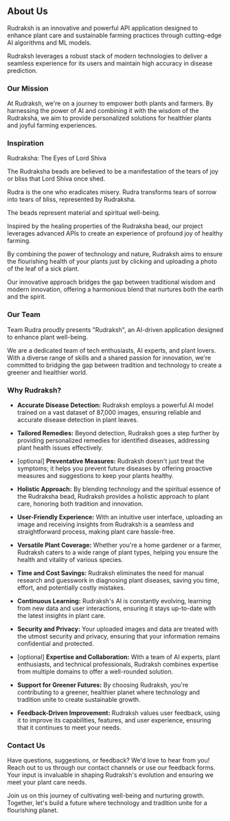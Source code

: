 ## About Us

Rudraksh is an innovative and powerful API application designed to enhance plant care and sustainable farming practices through cutting-edge AI algorithms and ML models.

Rudraksh leverages a robust stack of modern technologies to deliver a seamless experience for its users and maintain high accuracy in disease prediction.

### Our Mission

At Rudraksh, we're on a journey to empower both plants and farmers. By harnessing the power of AI and combining it with the wisdom of the Rudraksha, we aim to provide personalized solutions for healthier plants and joyful farming experiences.

### Inspiration

Rudraksha: The Eyes of Lord Shiva

The Rudraksha beads are believed to be a manifestation of the tears of joy or bliss that Lord Shiva once shed.

Rudra is the one who eradicates misery. Rudra transforms tears of sorrow into tears of bliss, represented by Rudraksha.

The beads represent material and spiritual well-being.

Inspired by the healing properties of the Rudraksha bead, our project leverages advanced APIs to create an experience of profound joy of healthy farming.

By combining the power of technology and nature, Rudraksh aims to ensure the flourishing health of your plants just by clicking and uploading a photo of the leaf of a sick plant.

Our innovative approach bridges the gap between traditional wisdom and modern innovation, offering a harmonious blend that nurtures both the earth and the spirit.

### Our Team

Team Rudra proudly presents "Rudraksh", an AI-driven application designed to enhance plant well-being.

We are a dedicated team of tech enthusiasts, AI experts, and plant lovers. With a diverse range of skills and a shared passion for innovation, we're committed to bridging the gap between tradition and technology to create a greener and healthier world.

### Why Rudraksh?

- **Accurate Disease Detection:** Rudraksh employs a powerful AI model trained on a vast dataset of 87,000 images, ensuring reliable and accurate disease detection in plant leaves.

- **Tailored Remedies:** Beyond detection, Rudraksh goes a step further by providing personalized remedies for identified diseases, addressing plant health issues effectively.

- [optional] **Preventative Measures:** Rudraksh doesn't just treat the symptoms; it helps you prevent future diseases by offering proactive measures and suggestions to keep your plants healthy.

- **Holistic Approach:** By blending technology and the spiritual essence of the Rudraksha bead, Rudraksh provides a holistic approach to plant care, honoring both tradition and innovation.

- **User-Friendly Experience:** With an intuitive user interface, uploading an image and receiving insights from Rudraksh is a seamless and straightforward process, making plant care hassle-free.

- **Versatile Plant Coverage:** Whether you're a home gardener or a farmer, Rudraksh caters to a wide range of plant types, helping you ensure the health and vitality of various species.

- **Time and Cost Savings:** Rudraksh eliminates the need for manual research and guesswork in diagnosing plant diseases, saving you time, effort, and potentially costly mistakes.

- **Continuous Learning:** Rudraksh's AI is constantly evolving, learning from new data and user interactions, ensuring it stays up-to-date with the latest insights in plant care.

- **Security and Privacy:** Your uploaded images and data are treated with the utmost security and privacy, ensuring that your information remains confidential and protected.

- [optional] **Expertise and Collaboration:** With a team of AI experts, plant enthusiasts, and technical professionals, Rudraksh combines expertise from multiple domains to offer a well-rounded solution.

- **Support for Greener Futures:** By choosing Rudraksh, you're contributing to a greener, healthier planet where technology and tradition unite to create sustainable growth.

- **Feedback-Driven Improvement:** Rudraksh values user feedback, using it to improve its capabilities, features, and user experience, ensuring that it continues to meet your needs.

### Contact Us

Have questions, suggestions, or feedback? We'd love to hear from you! Reach out to us through our contact channels or use our feedback forms. Your input is invaluable in shaping Rudraksh's evolution and ensuring we meet your plant care needs.

Join us on this journey of cultivating well-being and nurturing growth. Together, let's build a future where technology and tradition unite for a flourishing planet.
